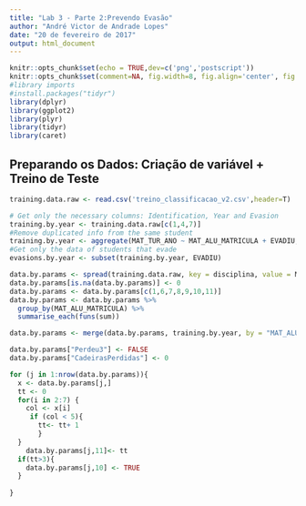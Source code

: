 ```yaml
---
title: "Lab 3 - Parte 2:Prevendo Evasão"
author: "André Victor de Andrade Lopes"
date: "20 de fevereiro de 2017"
output: html_document
---
```


```r
knitr::opts_chunk$set(echo = TRUE,dev=c('png','postscript'))
knitr::opts_chunk$set(comment=NA, fig.width=8, fig.align='center', fig.env='marginfigure')
#library imports
#install.packages("tidyr")
library(dplyr)
library(ggplot2)
library(plyr)
library(tidyr)
library(caret)

```

## Preparando os Dados: Criação de variável + Treino de Teste
```r
training.data.raw <- read.csv('treino_classificacao_v2.csv',header=T)

# Get only the necessary columns: Identification, Year and Evasion
training.by.year <- training.data.raw[c(1,4,7)]
#Remove duplicated info from the same student
training.by.year <- aggregate(MAT_TUR_ANO ~ MAT_ALU_MATRICULA + EVADIU, training.by.year,  FUN= mean)
#Get only the data of students that evade
evasions.by.year <- subset(training.by.year, EVADIU)

data.by.params <- spread(training.data.raw, key = disciplina, value = MAT_MEDIA_FINAL)
data.by.params[is.na(data.by.params)] <- 0
data.by.params <- data.by.params[c(1,6,7,8,9,10,11)]
data.by.params <- data.by.params %>% 
  group_by(MAT_ALU_MATRICULA) %>% 
  summarise_each(funs(sum))

data.by.params <- merge(data.by.params, training.by.year, by = "MAT_ALU_MATRICULA")

data.by.params["Perdeu3"] <- FALSE
data.by.params["CadeirasPerdidas"] <- 0

for (j in 1:nrow(data.by.params)){ 
  x <- data.by.params[j,]
  tt <- 0
  for(i in 2:7) {
    col <- x[i]
     if (col < 5){
       tt<- tt+ 1
       }
  }
    data.by.params[j,11]<- tt
  if(tt>3){
    data.by.params[j,10] <- TRUE
  }
  
}

```

